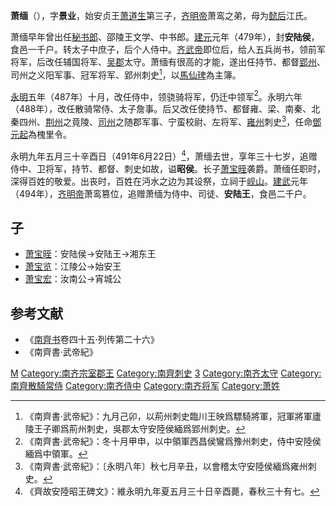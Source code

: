 '''萧缅'''（{{bd|455年||491年|6月22日|catIdx=X}}），字'''景业'''，始安贞王[[萧道生|萧道生]]第三子，[[齐明帝|齐明帝]]萧鸾之弟，母为[[懿后|懿后]]江氏。

萧缅早年曾出任[[秘书郎|秘书郎]]、邵陵王文学、中书郎。[[建元_(南齐)|建元]]元年（479年），封'''安陆侯'''，食邑一千户。转太子中庶子，后个人侍中。[[齐武帝|齐武帝]]即位后，给人五兵尚书，领前军将军，后改任辅国将军、[[吴郡|吴郡]]太守。萧缅有很高的才能，遂出任持节、都督[[郢州|郢州]]、司州之义阳军事、冠军将军、郢州刺史<ref>《南齊書·武帝紀》：九月己卯，以荊州刺史臨川王映爲驃騎將軍，冠軍將軍廬陵王子卿爲荊州刺史，吳郡太守安陸侯緬爲郢州刺史。</ref>，以[[馬仙琕|馬仙琕]]為主簿。

[[永明|永明]]五年（487年）十月，改任侍中，领骁骑将军，仍迁中领军<ref>《南齊書·武帝紀》：冬十月甲申，以中領軍西昌侯鸞爲豫州刺史，侍中安陸侯緬爲中領軍。</ref>。永明六年（488年），改任散骑常侍、太子詹事。后又改任使持节、都督雍、梁、南秦、北秦四州、[[荆州|荆州]]之竟陵、[[司州|司州]]之随郡军事、宁蛮校尉、左将军、[[雍州|雍州]]刺史<ref>《南齊書·武帝紀》：〔永明八年〕秋七月辛丑，以會稽太守安陸侯緬爲雍州刺史。</ref>，任命[[鄧元起|鄧元起]]為槐里令。

永明九年五月三十辛酉日（491年6月22日）<ref>《齊故安陸昭王碑文》：維永明九年夏五月三十日辛酉薨，春秋三十有七。</ref>，萧缅去世，享年三十七岁，追赠侍中、卫将军，持节、都督、刺史如故，谥'''昭侯'''。长子[[萧宝晊|萧宝晊]]袭爵。萧缅任职时，深得百姓的敬爱。出丧时，百姓在沔水之边为其设祭，立祠于[[岘山|岘山]]。[[建武_(南齐)|建武]]元年（494年），[[齐明帝|齐明帝]]萧鸾篡位，追赠萧缅为侍中、司徒、'''安陆王'''，食邑二千户。

==子==
*[[萧宝晊|萧宝晊]]：安陆侯→安陆王→湘东王
*[[萧宝览|萧宝览]]：江陵公→始安王
*[[萧宝宏|萧宝宏]]：汝南公→宵城公

==参考文献==
{{wikisource|齊故安陸昭王碑文}}
*《[[南齊书|南齊书]]卷四十五·列传第二十六》
*《南齊書·武帝紀》
{{reflist}}

[[Category:兰陵萧氏|M]]
[[Category:南齐宗室郡王|Category:南齐宗室郡王]]
[[Category:南齊刺史|Category:南齊刺史]]
[[Category:諡昭|3]]
[[Category:南齐太守|Category:南齐太守]]
[[Category:南齊散騎常侍|Category:南齊散騎常侍]]
[[Category:南齐侍中|Category:南齐侍中]]
[[Category:南齐将军|Category:南齐将军]]
[[Category:萧姓|Category:萧姓]]